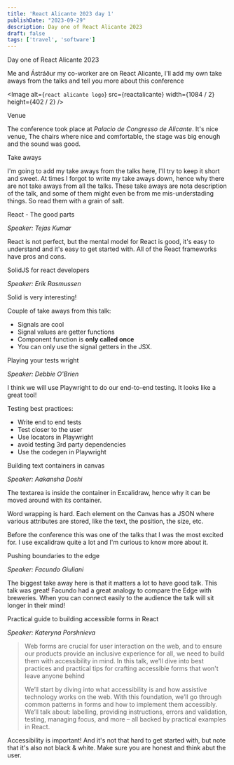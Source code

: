 ```yaml
---
title: 'React Alicante 2023 day 1'
publishDate: "2023-09-29"
description: Day one of React Alicante 2023
draft: false
tags: ['travel', 'software']
---
```



<Heading>
	Day one of React Alicante 2023
</Heading>

Me and Ástráður my co-worker are on React Alicante, I'll add my own take aways from the talks and tell you more about this conference

<Image
	alt={`react alicante logo`}
	src={reactalicante}
	width={1084 / 2}
	height={402 / 2}
/>

<Heading>
	Venue
</Heading>

The conference took place at _Palacio de Congresso de Alicante_. It's nice venue, The chairs where nice and comfortable, the stage was big enough and the sound was good.

<Heading>
	Take aways
</Heading>

I'm going to add my take aways from the talks here, I'll try to keep it short and sweet. At times I forgot to write my take aways down, hence why there are not take aways from all the talks.
These take aways are nota description of the talk, and some of them might even be from me mis-understading things.
So read them with a grain of salt.

<SubHeading>
	React - The good parts
</SubHeading>

*Speaker: Tejas Kumar*

<Callout emoji="📢" text="React is and has fundamentally been a developer health tool. In this talk, we will dive deep into some of the niceties React delivers for us with live code, and understand why the common conventionality of React is to move closer to server-side applications" />

React is not perfect, but the mental model for React is good, it's easy to understand and it's easy to get started with. All of the React frameworks have pros and cons.

<SubHeading>
	SolidJS for react developers
</SubHeading>

*Speaker: Erik Rasmussen*


<Callout emoji="📢" text="In 2023, Solid JS is poised to be the next big frontend framework. Its underlying fundamentals are fundamentally different from React's." />

<Callout emoji="📢" text="This talk will expose my learnings as I have approached Solid from the perspective of a React developer." />

Solid is very interesting!

Couple of take aways from this talk:

-   Signals are cool
-   Signal values are getter functions
-   Component function is **only called once**
-   You can only use the signal getters in the JSX.

<SubHeading>
	Playing your tests wright
</SubHeading>

*Speaker: Debbie O'Brien*

<Callout emoji="📢" text="It's time to play your tests wright. Let's take a look at how to write good tests and cover some of the best practices for testing, choosing the right locators and more." />

<Callout emoji="📢" text="Let's make testing easy and fun by generating tests on user actions." />

<Callout emoji="📢" text="Then lets explore some cool tips and tricks to help you write better tests." />

I think we will use Playwright to do our end-to-end testing. It looks like a great tool!

Testing best practices:

-   Write end to end tests
-   Test closer to the user
-   Use locators in Playwright
-   avoid testing 3rd party dependencies
-   Use the codegen in Playwright

<SubHeading>
	Building text containers in canvas
</SubHeading>

*Speaker: Aakansha Doshi*

<Callout emoji="📢" text="Text Containers are one of the most widely used features when it comes to whiteboard, isn't it?" />


<Callout emoji="📢" text="In my talk, we will be diving into how these text containers work under the hood in Canvas and I will also be sharing my experience building text containers in Excalidraw (https://excalidraw.com/) - A virtual free Open-Source collaborative end-to-end encrypted canvas based editor for sketching hand-drawn diagrams." />

The textarea is inside the container in Excalidraw, hence why it can be moved around with its container.

Word wrapping is hard.
Each element on the Canvas has a JSON where various attributes are stored, like the text, the position, the size, etc.

Before the conference this was one of the talks that I was the most excited for. I use excalidraw quite a lot and I'm curious to know more about it.

<SubHeading>
	Pushing boundaries to the edge
</SubHeading>

*Speaker: Facundo Giuliani*

<Callout emoji="📢" text="While the technology goes further and further, web development tries to get closer to the user. CDNs and web servers are evolving, and they now offer us the possibility to execute server-side logic without depending on a unique data center located in aspecific place in the world." />

<Callout emoji="📢" text="Let’s present the concept of The Edge. We will see how it works, and we’ll talk about Edge Functions. We’ll discuss why the main hosting providers are introducing this technology, and why different JavaScript frameworks are modeling their approaches based on Edge computing." />

The biggest take away here is that it matters a lot to have good talk. This talk was great!
Facundo had a great analogy to compare the Edge with breweries.
When you can connect easily to the audience the talk will sit longer in their mind!

<SubHeading>
	Practical guide to building accessible forms in React
</SubHeading>

*Speaker: Kateryna Porshnieva*

> Web forms are crucial for user interaction on the web, and to ensure our products provide an inclusive experience for all, we need to build them with accessibility in mind. In this talk, we'll dive into best practices and practical tips for crafting accessible forms that won't leave anyone behind
>
> We’ll start by diving into what accessibility is and how assistive technology works on the web. With this foundation, we’ll go through common patterns in forms and how to implement them accessibly. We’ll talk about: labelling, providing instructions, errors and validation, testing, managing focus, and more – all backed by practical examples in React.

Accessibility is important! And it's not that hard to get started with, but note that it's also not black & white.
Make sure you are honest and think abut the user.
